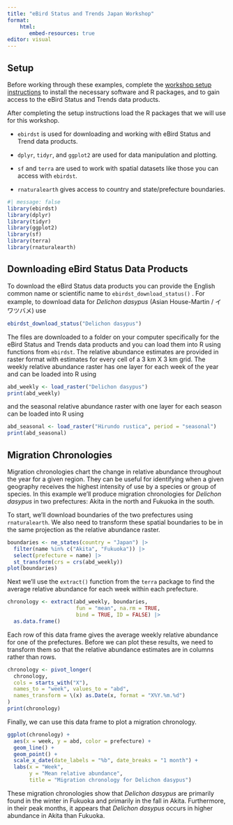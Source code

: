 ```yaml
---
title: "eBird Status and Trends Japan Workshop"
format:
    html: 
       embed-resources: true
editor: visual
---
```


## Setup

Before working through these examples, complete the [workshop setup instructions](https://docs.google.com/document/d/1M8asSf0xWC06SpLcn-Ff9PD2IfgZ0ghwcZYclyccdrk/edit?usp=sharing) to install the necessary software and R packages, and to gain access to the eBird Status and Trends data products.

After completing the setup instructions load the R packages that we will use for this workshop.

-   `ebirdst` is used for downloading and working with eBird Status and Trend data products.

-    `dplyr`, `tidyr`, and `ggplot2` are used for data manipulation and plotting.

-   `sf` and `terra` are used to work with spatial datasets like those you can access with `ebirdst`.

-   `rnaturalearth` gives access to country and state/prefecture boundaries.

```r
#| message: false
library(ebirdst)
library(dplyr)
library(tidyr)
library(ggplot2)
library(sf)
library(terra)
library(rnaturalearth)
```

## Downloading eBird Status Data Products

To download the eBird Status data products you can provide the English common name or scientific name to `ebirdst_download_status()` . For example, to download data for *Delichon dasypus* (Asian House-Martin / イワツバメ) use

```r
ebirdst_download_status("Delichon dasypus")
```

The files are downloaded to a folder on your computer specifically for the eBird Status and Trends data products and you can load them into R using functions from `ebirdst`. The relative abundance estimates are provided in raster format with estimates for every cell of a 3 km X 3 km grid. The weekly relative abundance raster has one layer for each week of the year and can be loaded into R using

```r
abd_weekly <- load_raster("Delichon dasypus")
print(abd_weekly)
```

and the seasonal relative abundance raster with one layer for each season can be loaded into R using

```r
abd_seasonal <- load_raster("Hirundo rustica", period = "seasonal")
print(abd_seasonal)
```

## Migration Chronologies

Migration chronologies chart the change in relative abundance throughout the year for a given region. They can be useful for identifying when a given geography receives the highest intensity of use by a species or group of species. In this example we'll produce migration chronologies for *Delichon dasypus* in two prefectures: Akita in the north and Fukuoka in the south.

To start, we'll download boundaries of the two prefectures using `rnaturalearth`. We also need to transform these spatial boundaries to be in the same projection as the relative abundance raster.

```r
boundaries <- ne_states(country = "Japan") |>
  filter(name %in% c("Akita", "Fukuoka")) |> 
  select(prefecture = name) |> 
  st_transform(crs = crs(abd_weekly))
plot(boundaries)
```

Next we'll use the `extract()` function from the `terra` package to find the average relative abundance for each week within each prefecture.

```r
chronology <- extract(abd_weekly, boundaries,
                      fun = "mean", na.rm = TRUE,
                      bind = TRUE, ID = FALSE) |> 
  as.data.frame()
```

Each row of this data frame gives the average weekly relative abundance for one of the prefectures. Before we can plot these results, we need to transform them so that the relative abundance estimates are in columns rather than rows.

```r
chronology <- pivot_longer(
  chronology,
  cols = starts_with("X"),
  names_to = "week", values_to = "abd",
  names_transform = \(x) as.Date(x, format = "X%Y.%m.%d")
)
print(chronology)
```

Finally, we can use this data frame to plot a migration chronology.

```r
ggplot(chronology) +
  aes(x = week, y = abd, color = prefecture) +
  geom_line() +
  geom_point() +
  scale_x_date(date_labels = "%b", date_breaks = "1 month") +
  labs(x = "Week", 
       y = "Mean relative abundance",
       title = "Migration chronology for Delichon dasypus")
```

These migration chronologies show that *Delichon dasypus* are primarily found in the winter in Fukuoka and primarily in the fall in Akita. Furthermore, in their peak months, it appears that *Delichon dasypus* occurs in higher abundance in Akita than Fukuoka.
